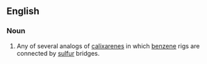 ==English==

===Noun===
{{wikipedia}}
{{en-noun}}

# {{context|organic chemistry|lang=en}} Any of several analogs of [[calixarene]]s in which [[benzene]] rigs are connected by [[sulfur]] bridges.
